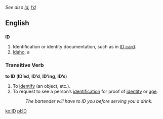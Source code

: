 ''See also [[id]], [[I'd|I’d]]''
==English==

==={{Abbreviation}}===
'''ID'''
#Identification or identity documentation, such as in [[ID card]].
#[[Idaho]], a {{USstate}}

===Transitive Verb===
'''to ID''' ('''ID’ed''', '''ID’d''', '''ID’ing''', '''ID’s''')
#To [[identify]] (an object, etc.).
#To request to see a person’s [[identification]] for proof of [[identity]] or [[age]].
#:''The bartender will have to ID you before serving you a drink.''

[[ko:ID]]
[[pl:ID]]